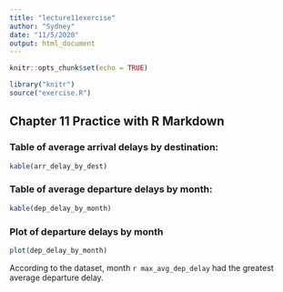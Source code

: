 ```yaml
---
title: "lecture11exercise"
author: "Sydney"
date: "11/5/2020"
output: html_document
---
```


```r
knitr::opts_chunk$set(echo = TRUE)
```

```r
library("knitr")
source("exercise.R")
```
## Chapter 11 Practice with R Markdown



### Table of average **arrival** delays by destination:
```r
kable(arr_delay_by_dest)
```

### Table of average **departure** delays by month:
```r
kable(dep_delay_by_month)
```


### Plot of departure delays by month
``` r
plot(dep_delay_by_month)
```

According to the dataset, month `r max_avg_dep_delay` had the greatest 
average departure delay.